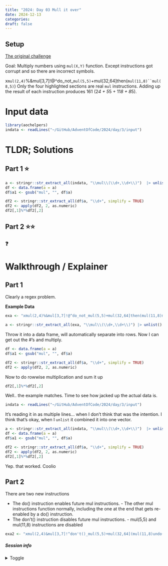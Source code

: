 ```yaml
---
title: "2024: Day 03 Mull it over"
date: 2024-12-13
categories:
draft: false
---
```


## Setup

[The original challenge](https://adventofcode.com/2024/day/03)

Goal: Multiply numbers using `mul(X,Y)` function. 
Except instructions got corrupt and so there are incorrect symbols. 

x`mul(2,4)`%&mul[3,7]!@^do_not_`mul(5,5)`+mul(32,64]then(`mul(11,8)``mul(8,5)`)
Only the four highlighted sections are real `mul` instructions. Adding up the result of each instruction produces 161 (2*4 + 5*5 + 11*8 + 8*5).

# Input data

```r
library(aochelpers)
indata <- readLines("~/GitHub/AdventOfCode/2024/day/3/input") 
```

# TLDR; Solutions

## Part 1 ⭐

```r
a <- stringr::str_extract_all(indata, "\\mul\\(\\d+,\\d+\\)")  |> unlist()
df <- data.frame(a = a)
df$a1 <- gsub("mul", "", df$a)

df2 <- stringr::str_extract_all(df$a, "\\d+", simplify = TRUE) 
df2 <- apply(df2, 2, as.numeric)
df2[,1]%*%df2[,2]
```


## Part 2 ⭐⭐

::: {.callout-danger}
### ❓  
:::




# Walkthrough / Explainer

## Part 1
Clearly a regex problem.

:::{.callout-exa icon=true}
**Example Data**

```r
exa <- "xmul(2,4)%&mul[3,7]!@^do_not_mul(5,5)+mul(32,64]then(mul(11,8)mul(8,5))"
```

:::

```r
a <- stringr::str_extract_all(exa, "\\mul\\(\\d+,\\d+\\)") |> unlist() 
```

Throw it into a data frame, will automatically separate into rows. Now I can get out the #'s and multiply.  
```r
df <- data.frame(a = a)
df$a1 <- gsub("mul", "", df$a)

df2 <- stringr::str_extract_all(df$a, "\\d+", simplify = TRUE) 
df2 <- apply(df2, 2, as.numeric)
```

Now to do rowwise multiplication and sum it up
```r
df2[,1]%*%df2[,2]
```

Well.. the example matches. Time to see how jacked up the actual data is. 

```r
indata <- readLines("~/GitHub/AdventOfCode/2024/day/3/input") 
```

It's reading it in as multiple lines... when I don't think that was the intention. I think that's okay, when I `unlist` it combined it into one vector. 

```r
a <- stringr::str_extract_all(indata, "\\mul\\(\\d+,\\d+\\)")  |> unlist()
df <- data.frame(a = a)
df$a1 <- gsub("mul", "", df$a)

df2 <- stringr::str_extract_all(df$a, "\\d+", simplify = TRUE) 
df2 <- apply(df2, 2, as.numeric)
df2[,1]%*%df2[,2]
```

Yep. that worked. Coolio


## Part 2

There are two new instructions 

* The do() instruction enables future mul instructions.
		- The other mul instructions function normally, including the one at the end that gets re-enabled by a do() instruction.
* The don't() instruction disables future mul instructions.
		- mul(5,5) and mul(11,8) instructions are disabled
		
```r
exa2 <- "xmul(2,4)&mul[3,7]!^don't()_mul(5,5)+mul(32,64](mul(11,8)undo()?mul(8,5))"
```





##### Session info {.appendix}

<details><summary>Toggle</summary>


```r
#| echo: false
sessioninfo::session_info(pkgs = "attached")
```


</details>






